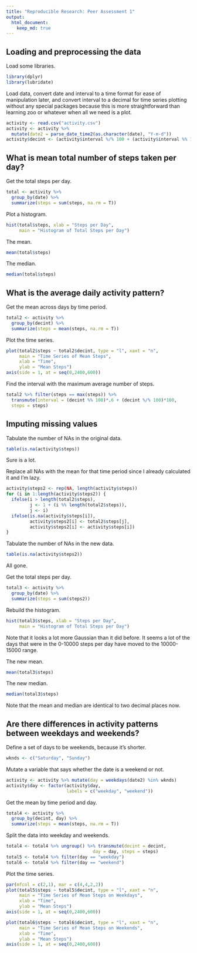 ```yaml
---
title: "Reproducible Research: Peer Assessment 1"
output: 
  html_document:
    keep_md: true
---
```


## Loading and preprocessing the data

Load some libraries.
```r
library(dplyr)
library(lubridate)
```

Load data, convert date and interval to a time format for ease of manipulation later, and convert interval to a decimal for time series plotting without any special packages because this is more straightforward than learning zoo or whatever when all we need is a plot.
```r
activity <- read.csv("activity.csv")
activity <- activity %>%
  mutate(date2 = parse_date_time2(as.character(date), "Y-m-d"))
activity$decint <- (activity$interval %/% 100 + (activity$interval %% 100)/60)*100
```

## What is mean total number of steps taken per day?

Get the total steps per day.
```r
total <- activity %>%
  group_by(date) %>%
  summarize(steps = sum(steps, na.rm = T))
```

Plot a histogram.
```r
hist(total$steps, xlab = "Steps per Day",
     main = "Histogram of Total Steps per Day")
```

The mean.
```r
mean(total$steps)
```

The median.
```r
median(total$steps)
```

## What is the average daily activity pattern?

Get the mean across days by time period.
```r
total2 <- activity %>%
  group_by(decint) %>%
  summarize(steps = mean(steps, na.rm = T))
```

Plot the time series.
```r
plot(total2$steps ~ total2$decint, type = "l", xaxt = "n",
     main = "Time Series of Mean Steps",
     xlab = "Time",
     ylab = "Mean Steps")
axis(side = 1, at = seq(0,2400,600))
```

Find the interval with the maximum average number of steps.
```r
total2 %>% filter(steps == max(steps)) %>%
  transmute(interval = (decint %% 100)*.6 + (decint %/% 100)*100,
  steps = steps)
```

## Imputing missing values

Tabulate the number of NAs in the original data.
```r
table(is.na(activity$steps))
```
Sure is a lot.

Replace all NAs with the mean for that time period since I already calculated it and I'm lazy.
```r
activity$steps2 <- rep(NA, length(activity$steps))
for (i in 1:length(activity$steps2)) {
  ifelse(i > length(total2$steps),
         j <- 1 + (i %% length(total2$steps)),
         j <- i)
  ifelse(is.na(activity$steps[i]),
         activity$steps2[i] <- total2$steps[j],
         activity$steps2[i] <- activity$steps[i])
}
```

Tabulate the number of NAs in the new data.
```r
table(is.na(activity$steps2))
```

All gone.

Get the total steps per day.
```r
total3 <- activity %>%
  group_by(date) %>%
  summarize(steps = sum(steps2))
```

Rebuild the histogram.
```r
hist(total3$steps, xlab = "Steps per Day",
     main = "Histogram of Total Steps per Day")
```

Note that it looks a lot more Gaussian than it did before. It seems a lot of the days that were in the 0-10000 steps per day have moved to the 10000-15000 range.

The new mean.
```r
mean(total3$steps)
```

The new median.
```r
median(total3$steps)
```

Note that the mean and median are identical to two decimal places now.

## Are there differences in activity patterns between weekdays and weekends?

Define a set of days to be weekends, because it's shorter.
```r
wknds <- c("Saturday", "Sunday")
```

Mutate a variable that says whether the date is a weekend or not.
```r
activity <- activity %>% mutate(day = weekdays(date2) %in% wknds)
activity$day <- factor(activity$day,
                       labels = c("weekday", "weekend"))
```

Get the mean by time period and day.
```r
total4 <- activity %>%
  group_by(decint, day) %>%
  summarize(steps = mean(steps, na.rm = T))
```

Split the data into weekday and weekends.
```r
total4 <- total4 %>% ungroup() %>% transmute(decint = decint,
                                 day = day, steps = steps)
total5 <- total4 %>% filter(day == "weekday")
total6 <- total4 %>% filter(day == "weekend")
```

Plot the time series.
```r
par(mfcol = c(2,1), mar = c(4,4,2,2))
plot(total5$steps ~ total5$decint, type = "l", xaxt = "n",
     main = "Time Series of Mean Steps on Weekdays",
     xlab = "Time",
     ylab = "Mean Steps")
axis(side = 1, at = seq(0,2400,600))

plot(total6$steps ~ total6$decint, type = "l", xaxt = "n",
     main = "Time Series of Mean Steps on Weekends",
     xlab = "Time",
     ylab = "Mean Steps")
axis(side = 1, at = seq(0,2400,600))
```
